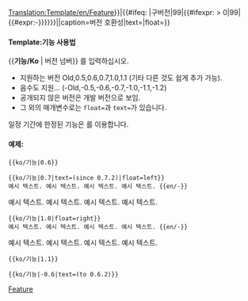 <noinclude>[[Translation:Template/en/Feature]]</noinclude><includeonly>{{en/VersionBox|{{#ifeq: {{{1|}}}|구버전|0|{{#ifexpr: {{{1|}}} < 0|0|{{{1|}}}}}}}|{{#ifeq: {{{1|}}}|구버전|99|{{#ifexpr: {{{1|}}} > 0|99|{{#expr:-{{{1|}}}}}}}}}||caption=버전 호환성|text={{{text|}}}|float={{{float|}}}}}</includeonly><noinclude>

====Template:기능 사용법====
<nowiki>{{</nowiki>'''기능/Ko'''<nowiki> | 버전 넘버}}</nowiki> 를 입력하십시오.
*지원하는 버전 Old,0.5,0.6,0.7,1.0,1.1 (기타 다른 것도 쉽게 추가 가능).
*음수도 지원... (-Old,-0.5,-0.6,-0.7,-1.0,-1.1,-1.2)
*공개되지 않은 버전은 개발 버전으로 보임.
*그 외의 매개변수로는 <code>float=</code>과 <code>text=</code>가 있습니다.
일정 기간에 한정된 기능은 {{s|Feature_period}} 를 이용합니다.

====예제:====
<pre>{{ko/기능|0.6}}</pre>
{{ko/기능|0.6}}
<pre>{{ko/기능|0.7|text=(since 0.7.2)|float=left}}
예시 텍스트. 예시 텍스트. 예시 텍스트. 예시 텍스트. {{en/-}}</pre>
{{ko/기능|0.7|text=(since 0.7.2)|float=left}}
예시 텍스트. 예시 텍스트. 예시 텍스트. 예시 텍스트. {{en/-}}
<pre>{{ko/기능|1.0|float=right}}
예시 텍스트. 예시 텍스트. 예시 텍스트. 예시 텍스트. {{en/-}}</pre>
{{ko/기능|1.0|float=right}}
예시 텍스트. 예시 텍스트. 예시 텍스트. 예시 텍스트. {{en/-}}
<pre>{{ko/기능|1.1}}</pre>
{{ko/기능|1.1}}
<pre>{{ko/기능|-0.6|text=(to 0.6.2)}}</pre>
{{ko/기능|-0.6|text=(to 0.6.2)}}


[[Category:en/Templates|Feature]]
</noinclude>